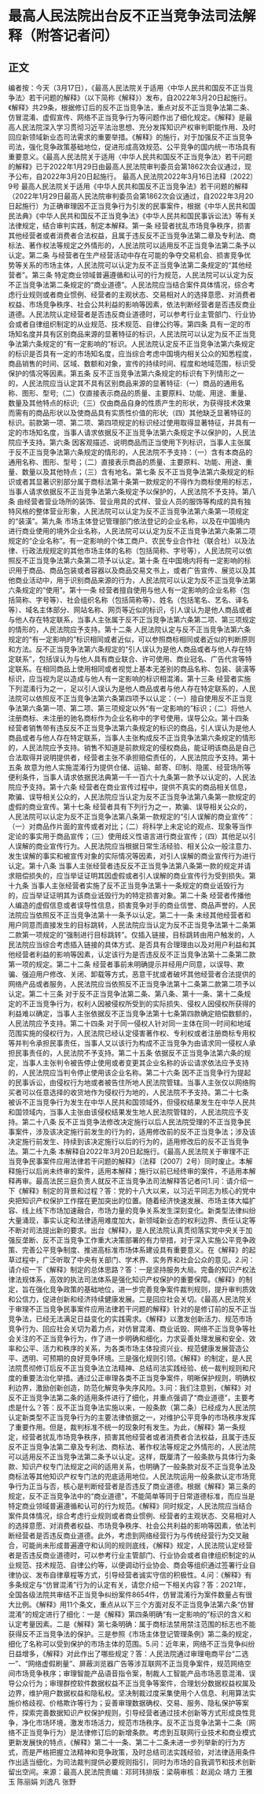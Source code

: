 # 最高人民法院出台反不正当竞争法司法解释（附答记者问）
## 正文
编者按：今天（3月17日），《最高人民法院关于适用〈中华人民共和国反不正当竞争法〉若干问题的解释》（以下简称《解释》）发布，自2022年3月20日起施行。《解释》共29条，根据修订后的反不正当竞争法，重点对反不正当竞争法第二条、仿冒混淆、虚假宣传、网络不正当竞争行为等问题作出了细化规定。《解释》是最高人民法院深入学习贯彻习近平法治思想、充分发挥知识产权审判职能作用、及时回应新领域新业态司法需求的重要举措。《解释》的施行，对于加强反不正当竞争司法，强化竞争政策基础地位，促进形成高效规范、公平竞争的国内统一市场具有重要意义。《最高人民法院关于适用〈中华人民共和国反不正当竞争法〉若干问题的解释》已于2022年1月29日由最高人民法院审判委员会第1862次会议通过，现予公布，自2022年3月20日起施行。 最高人民法院2022年3月16日法释〔2022〕9号 最高人民法院关于适用《中华人民共和国反不正当竞争法》若干问题的解释（2022年1月29日最高人民法院审判委员会第1862次会议通过，自2022年3月20日起施行）为正确审理因不正当竞争行为引发的民事案件，根据《中华人民共和国民法典》《中华人民共和国反不正当竞争法》《中华人民共和国民事诉讼法》等有关法律规定，结合审判实践，制定本解释。第一条  经营者扰乱市场竞争秩序，损害其他经营者或者消费者合法权益，且属于违反反不正当竞争法第二章及专利法、商标法、著作权法等规定之外情形的，人民法院可以适用反不正当竞争法第二条予以认定。第二条  与经营者在生产经营活动中存在可能的争夺交易机会、损害竞争优势等关系的市场主体，人民法院可以认定为反不正当竞争法第二条规定的“其他经营者”。第三条  特定商业领域普遍遵循和认可的行为规范，人民法院可以认定为反不正当竞争法第二条规定的“商业道德”。人民法院应当结合案件具体情况，综合考虑行业规则或者商业惯例、经营者的主观状态、交易相对人的选择意愿、对消费者权益、市场竞争秩序、社会公共利益的影响等因素，依法判断经营者是否违反商业道德。人民法院认定经营者是否违反商业道德时，可以参考行业主管部门、行业协会或者自律组织制定的从业规范、技术规范、自律公约等。第四条  具有一定的市场知名度并具有区别商品来源的显著特征的标识，人民法院可以认定为反不正当竞争法第六条规定的“有一定影响的”标识。人民法院认定反不正当竞争法第六条规定的标识是否具有一定的市场知名度，应当综合考虑中国境内相关公众的知悉程度，商品销售的时间、区域、数额和对象，宣传的持续时间、程度和地域范围，标识受保护的情况等因素。第五条  反不正当竞争法第六条规定的标识有下列情形之一的，人民法院应当认定其不具有区别商品来源的显著特征:（一）商品的通用名称、图形、型号;（二）仅直接表示商品的质量、主要原料、功能、用途、重量、数量及其他特点的标识;（三）仅由商品自身的性质产生的形状，为获得技术效果而需有的商品形状以及使商品具有实质性价值的形状;（四）其他缺乏显著特征的标识。前款第一项、第二项、第四项规定的标识经过使用取得显著特征，并具有一定的市场知名度，当事人请求依据反不正当竞争法第六条规定予以保护的，人民法院应予支持。第六条  因客观描述、说明商品而正当使用下列标识，当事人主张属于反不正当竞争法第六条规定的情形的，人民法院不予支持：（一）含有本商品的通用名称、图形、型号；（二）直接表示商品的质量、主要原料、功能、用途、重量、数量以及其他特点；（三）含有地名。第七条  反不正当竞争法第六条规定的标识或者其显著识别部分属于商标法第十条第一款规定的不得作为商标使用的标志，当事人请求依据反不正当竞争法第六条规定予以保护的，人民法院不予支持。第八条  由经营者营业场所的装饰、营业用具的式样、营业人员的服饰等构成的具有独特风格的整体营业形象，人民法院可以认定为反不正当竞争法第六条第一项规定的“装潢”。第九条  市场主体登记管理部门依法登记的企业名称，以及在中国境内进行商业使用的境外企业名称，人民法院可以认定为反不正当竞争法第六条第二项规定的“企业名称”。有一定影响的个体工商户、农民专业合作社（联合社）以及法律、行政法规规定的其他市场主体的名称（包括简称、字号等），人民法院可以依照反不正当竞争法第六条第二项予以认定。第十条  在中国境内将有一定影响的标识用于商品、商品包装或者容器以及商品交易文书上，或者广告宣传、展览以及其他商业活动中，用于识别商品来源的行为，人民法院可以认定为反不正当竞争法第六条规定的“使用”。第十一条  经营者擅自使用与他人有一定影响的企业名称（包括简称、字号等）、社会组织名称（包括简称等）、姓名（包括笔名、艺名、译名等）、域名主体部分、网站名称、网页等近似的标识，引人误认为是他人商品或者与他人存在特定联系，当事人主张属于反不正当竞争法第六条第二项、第三项规定的情形的，人民法院应予支持。第十二条  人民法院认定与反不正当竞争法第六条规定的“有一定影响的”标识相同或者近似，可以参照商标相同或者近似的判断原则和方法。反不正当竞争法第六条规定的“引人误认为是他人商品或者与他人存在特定联系”，包括误认为与他人具有商业联合、许可使用、商业冠名、广告代言等特定联系。在相同商品上使用相同或者视觉上基本无差别的商品名称、包装、装潢等标识，应当视为足以造成与他人有一定影响的标识相混淆。第十三条  经营者实施下列混淆行为之一，足以引人误认为是他人商品或者与他人存在特定联系的，人民法院可以依照反不正当竞争法第六条第四项予以认定：（一）擅自使用反不正当竞争法第六条第一项、第二项、第三项规定以外“有一定影响的”标识；（二）将他人注册商标、未注册的驰名商标作为企业名称中的字号使用，误导公众。第十四条  经营者销售带有违反反不正当竞争法第六条规定的标识的商品，引人误认为是他人商品或者与他人存在特定联系，当事人主张构成反不正当竞争法第六条规定的情形的，人民法院应予支持。销售不知道是前款规定的侵权商品，能证明该商品是自己合法取得并说明提供者，经营者主张不承担赔偿责任的，人民法院应予支持。第十五条  故意为他人实施混淆行为提供仓储、运输、邮寄、印制、隐匿、经营场所等便利条件，当事人请求依据民法典第一千一百六十九条第一款予以认定的，人民法院应予支持。第十六条  经营者在商业宣传过程中，提供不真实的商品相关信息，欺骗、误导相关公众的，人民法院应当认定为反不正当竞争法第八条第一款规定的虚假的商业宣传。第十七条  经营者具有下列行为之一，欺骗、误导相关公众的，人民法院可以认定为反不正当竞争法第八条第一款规定的“引人误解的商业宣传”：（一）对商品作片面的宣传或者对比；（二）将科学上未定论的观点、现象等当作定论的事实用于商品宣传；（三）使用歧义性语言进行商业宣传；（四）其他足以引人误解的商业宣传行为。人民法院应当根据日常生活经验、相关公众一般注意力、发生误解的事实和被宣传对象的实际情况等因素，对引人误解的商业宣传行为进行认定。第十八条  当事人主张经营者违反反不正当竞争法第八条第一款的规定并请求赔偿损失的，应当举证证明其因虚假或者引人误解的商业宣传行为受到损失。第十九条  当事人主张经营者实施了反不正当竞争法第十一条规定的商业诋毁行为的，应当举证证明其为该商业诋毁行为的特定损害对象。第二十条  经营者传播他人编造的虚假信息或者误导性信息，损害竞争对手的商业信誉、商品声誉的，人民法院应当依照反不正当竞争法第十一条予以认定。第二十一条  未经其他经营者和用户同意而直接发生的目标跳转，人民法院应当认定为反不正当竞争法第十二条第二款第一项规定的“强制进行目标跳转”。仅插入链接，目标跳转由用户触发的，人民法院应当综合考虑插入链接的具体方式、是否具有合理理由以及对用户利益和其他经营者利益的影响等因素，认定该行为是否违反反不正当竞争法第十二条第二款第一项的规定。第二十二条  经营者事前未明确提示并经用户同意，以误导、欺骗、强迫用户修改、关闭、卸载等方式，恶意干扰或者破坏其他经营者合法提供的网络产品或者服务，人民法院应当依照反不正当竞争法第十二条第二款第二项予以认定。第二十三条  对于反不正当竞争法第二条、第八条、第十一条、第十二条规定的不正当竞争行为，权利人因被侵权所受到的实际损失、侵权人因侵权所获得的利益难以确定，当事人主张依据反不正当竞争法第十七条第四款确定赔偿数额的，人民法院应予支持。第二十四条  对于同一侵权人针对同一主体在同一时间和地域范围实施的侵权行为，人民法院已经认定侵害著作权、专利权或者注册商标专用权等并判令承担民事责任，当事人又以该行为构成不正当竞争为由请求同一侵权人承担民事责任的，人民法院不予支持。第二十五条  依据反不正当竞争法第六条的规定，当事人主张判令被告停止使用或者变更其企业名称的诉讼请求依法应予支持的，人民法院应当判令停止使用该企业名称。第二十六条  因不正当竞争行为提起的民事诉讼，由侵权行为地或者被告住所地人民法院管辖。当事人主张仅以网络购买者可以任意选择的收货地作为侵权行为地的，人民法院不予支持。第二十七条  被诉不正当竞争行为发生在中华人民共和国领域外，但侵权结果发生在中华人民共和国领域内，当事人主张由该侵权结果发生地人民法院管辖的，人民法院应予支持。第二十八条  反不正当竞争法修改决定施行以后人民法院受理的不正当竞争民事案件，涉及该决定施行前发生的行为的，适用修改前的反不正当竞争法；涉及该决定施行前发生、持续到该决定施行以后的行为的，适用修改后的反不正当竞争法。第二十九条  本解释自2022年3月20日起施行。《最高人民法院关于审理不正当竞争民事案件应用法律若干问题的解释》（法释〔2007〕2号）同时废止。本解释施行以后尚未终审的案件，适用本解释；施行以前已经终审的案件，不适用本解释再审。最高法民三庭负责人就反不正当竞争法司法解释答记者问1.问：请介绍一下《解释》制定的背景和过程？答：党的十八大以来，以习近平同志为核心的党中央把知识产权保护工作摆在更加突出的位置。随着经济快速发展、市场主体大幅扩容、线上线下市场加速融合，市场力量的竞争关系发生深刻变化。新类型法律纠纷大量涌现，事实认定和法律适用难度加大，新领域新业态的权利边界、责任认定等不断对司法提出新的要求。出台《解释》，是人民法院认真贯彻落实党中央关于加强反垄断、反不正当竞争工作重大决策部署的有力举措，对于深入实施公平竞争政策、完善公平竞争制度、推进高标准市场体系建设具有重要意义。在《解释》的起草过程中，广泛听取了中央有关部门、学术界、实务界和社会公众的意见。2.问：请介绍一下《解释》制定的总体思路？答：一是坚持服务大局。完备的知识产权法律法规体系，高效的执法司法体系是强化知识产权保护的重要保障。《解释》的制定，旨在强化竞争政策的基础地位，进一步完善竞争案件裁判规则，提升审判质效和公信力，促进创新和经济持续健康发展。二是回应社会关切。《最高人民法院关于审理不正当竞争民事案件应用法律若干问题的解释》针对的是修订前的反不正当竞争法，已经无法满足日益变化的实践需求。《解释》以激发创新活力、规范市场竞争行为、回应社会关切为着力点，对仿冒混淆、商业诋毁、网络不正当竞争等社会关注的不正当竞争行为，作了进一步明确和细化，力求妥善处理发展和安全、效率和公平、活力和秩序的关系，为各类市场主体投资兴业、规范健康发展营造公平、透明、可预期的良好竞争环境。三是强化规则引领。《解释》的制定，是人民法院贯彻修订后反不正当竞争法立法精神、总结司法实践经验、统一裁判规则和尺度的重要法治化举措。通过公正审理各类不正当竞争案件，明晰保护规则，明确权利边界，激励创新创造，防范化解竞争失序风险。3.问：我们注意到，《解释》对反不正当竞争法第二条的适用条件进行了细化，并重点强调了“商业道德”，主要考虑是什么？答：反不正当竞争法实施以来，一般条款（第二条）已经成为人民法院认定新类型不正当竞争行为的主要法律依据之一，对维护公平竞争的市场秩序发挥了重要作用。但是，裁判标准不统一的现象时有发生。为此，《解释》第一条规定，经营者扰乱市场竞争秩序，损害其他经营者或者消费者合法权益，且属于违反反不正当竞争法第二章及专利法、商标法、著作权法等规定之外情形的，人民法院可以适用反不正当竞争法第二条予以认定。这样，既厘清了一般条款与具体行为条款、知识产权专门法规定之间的适用关系，也明确了一般条款对反不正当竞争法及商标法等其他知识产权专门法的兜底适用地位。人民法院运用一般条款认定市场竞争行为正当与否，核心是判断经营者是否违反了商业道德。根据《解释》第三条的规定，反不正当竞争法中的“商业道德”，不能简单等同于日常道德标准，而应当是特定商业领域普遍遵循和认可的行为规范。《解释》同时规定，人民法院应当结合案件具体情况，综合考虑行业规则或者商业惯例、经营者的主观状态、交易相对人的选择意愿、对消费者权益、市场竞争秩序、社会公共利益的影响等因素，依法判断经营者是否违反商业道德。此外，考虑到网络经营行为与传统经营行为交叉融合，可能尚未形成普遍遵守和认同的规则底线，《解释》规定，人民法院认定经营者是否违反商业道德时，可以参考行业主管部门、行业协会或者自律组织制定的从业规范、技术规范、自律公约等，以便调动行业协会、商会等组织通过签署行业自律协议、发布自律章程等方式，引导经营者诚实守信的积极性。4.问：《解释》有多条规定与“仿冒混淆”行为的认定有关，请您介绍一下相关内容？答：2021年，全国各级法院共审结不正当竞争纠纷案件8654件，仿冒混淆行为案件数量占有很大比例。《解释》用11个条文，重点从以下三个方面对反不正当竞争法第六条“仿冒混淆”的规定进行了细化：一是《解释》第四条明确“有一定影响的”标识的含义和认定考量因素。二是《解释》第七条明确：属于商标法禁用禁注范围的标志也不能获得反不正当竞争法的保护。三是参照《市场主体登记管理条例》第二条的规定，细化了名称可以受到保护的市场主体的范围。5.问：近年来，网络不正当竞争纠纷日益增多，《解释》对此作出了哪些规定？答：人民法院通过审理电商平台“二选一”、“网络虚假刷量”、屏蔽浏览器广告等涉互联网不正当竞争案件，规范网络空间市场竞争秩序；审理智能产品语音指令案，制裁人工智能产品市场恶意混淆、误导公众行为；审理群控软件数据权益不正当竞争等案件，合理划分数据权益权属及边界，维护用户数据权益和隐私权。坚决制裁过度采集使用个人信息、利用算法实施价格歧视、价格欺诈等行为；妥善审理数据确权、交易、服务、隐私保护等案件，探索完善数据知识产权保护规则，引导经营者通过技术创新等方式形成良性竞争，净化市场环境，激发市场活力，规范市场秩序。反不正当竞争法第十二条（网络不正当竞争行为）是法律修订后的新增条款。考虑到互联网行业技术和商业模式更新发展快的特点，《解释》第二十一条、第二十二条未进一步列举新的行为方式，而是严格把握立法精神和竞争政策，及时总结司法实践经验，对法律适用条件作出适当细化，为司法裁判提供必要规则指引，同时为市场的自我调节和技术创新留出空间。来源：最高人民法院责编：邓珂玮排版：梁萌审核：赵润众 靖力 王雅玉 陈丽娟 刘逸凡 张野
